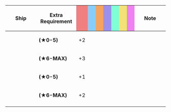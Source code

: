 {|class="wikitable" style="width:100%; text-align: center; vertical-align: middle;"
|-
! style="width: 20%;" | Ship
! style="width: 25%;" | Extra Requirement
! style="width: 5%; background-color: lightcoral;" | {{Firepower}}
! style="width: 5%; background-color: lightskyblue;" | {{Torpedo}}
! style="width: 5%; background-color: sandybrown;" | {{AA}}
! style="width: 5%; background-color: #9C8FEE;" | {{ASW}}
! style="width: 5%; background-color: #7fffd4;" | {{LOS}}
! style="width: 5%; background-color: #F2E279;" | {{Armor}}
! style="width: 5%; background-color: violet;" | {{Evasion}}
! style="width: 20%;" | Note
|-
! rowspan="2"|{{ShipLink|South Dakota|text=South Dakota-class}}
| style="text-align:left;" | '''(★0-5)'''
| +2 || || || || || ||
| style="text-align:left;" | 
|-
| style="text-align:left;" | '''(★6-MAX)'''
| +3 || || || || || || 
| style="text-align:left;" | 
|-
! rowspan="2"|{{ShipLink|Colorado|text=Colorado-class}}<br /> {{ShipLink|Iowa|text=Iowa-class}}<br/>{{ShipLink|Washington|text=North Carolina-class}}
| style="text-align:left;" | '''(★0-5)'''
| +1 || || || || || ||
| style="text-align:left;" | 
|-
| style="text-align:left;" | '''(★6-MAX)'''
| +2 || || || || || || 
| style="text-align:left;" | 
|-
|}